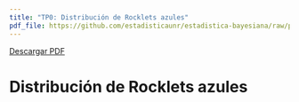 ```yaml
---
title: "TP0: Distribución de Rocklets azules"
pdf_file: https://github.com/estadisticaunr/estadistica-bayesiana/raw/pdf/trabajos_practicos/00_tp0.pdf
---
```


::: {.content-visible when-format="html"}

[Descargar PDF]({{< meta pdf_file >}})

:::

# Distribución de Rocklets azules
